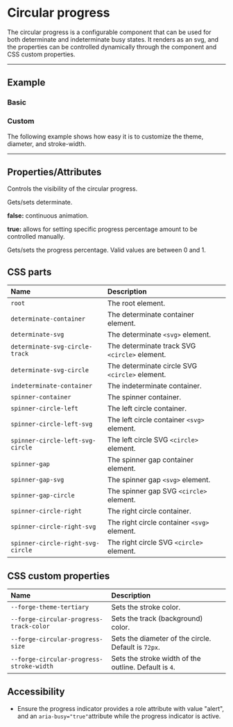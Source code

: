 
<PageSection>

# Circular progress

The circular progress is a configurable component that can be used for both determinate and indeterminate busy states. It renders as an svg,
and the properties can be controlled dynamically through the component and CSS custom properties.

</PageSection>

---

<PageSection>

## Example

### Basic

<LiveDemo dense codeHtml={CircularProgressDefaultHtml()}>
  <CircularProgressDemo />
</LiveDemo>

### Custom

The following example shows how easy it is to customize the theme, diameter, and stroke-width.

<LiveDemo dense codeHtml={CircularProgressCustomHtml()} codeScss={CircularProgressCustomScss()}>
  <CustomDemo determinate progress="0.66" />
</LiveDemo>

</PageSection>

---

<PageSection>

## Properties/Attributes

<PropertyDef name="open" type="boolean" defaultValue="true">

Controls the visibility of the circular progress.

</PropertyDef>

<PropertyDef name="determinate" type="boolean" defaultValue="false">

Gets/sets determinate.

**false:** continuous animation.

**true:** allows for setting specific progress percentage amount to be controlled manually.

</PropertyDef>

<PropertyDef name="progress" type="number" defaultValue="0">

Gets/sets the progress percentage. Valid values are between 0 and 1.

</PropertyDef>

</PageSection>

<PageSection>

## CSS parts

| Name                                            | Description
| :-----------------------------------------------| :----------
| `root`                                          | The root element.
| `determinate-container`                         | The determinate container element.
| `determinate-svg`                               | The determinate `<svg>` element.
| `determinate-svg-circle-track`                  | The determinate track SVG `<circle>` element.
| `determinate-svg-circle`                        | The determinate circle SVG `<circle>` element.
| `indeterminate-container`                       | The indeterminate container.
| `spinner-container`                             | The spinner container.
| `spinner-circle-left`                           | The left circle container.
| `spinner-circle-left-svg`                       | The left circle container `<svg>` element.
| `spinner-circle-left-svg-circle`                | The left circle SVG `<circle>` element.
| `spinner-gap`                                   | The spinner gap container element.
| `spinner-gap-svg`                               | The spinner gap `<svg>` element.
| `spinner-gap-circle`                            | The spinner gap SVG `<circle>` element.
| `spinner-circle-right`                          | The right circle container.
| `spinner-circle-right-svg`                      | The right circle container `<svg>` element.
| `spinner-circle-right-svg-circle`               | The right circle SVG `<circle>` element.

</PageSection>

<PageSection>

## CSS custom properties

| Name                                            | Description
| :-----------------------------------------------| :----------
| `--forge-theme-tertiary`                        | Sets the stroke color.
| `--forge-circular-progress-track-color`         | Sets the track (background) color.
| `--forge-circular-progress-size`                | Sets the diameter of the circle. Default is `72px`.
| `--forge-circular-progress-stroke-width`        | Sets the stroke width of the outline. Default is `4`.

</PageSection>

<PageSection>

## Accessibility

* Ensure the progress indicator provides a role attribute with value "alert", and an `aria-busy="true"`attribute while the progress indicator is active.

</PageSection>
